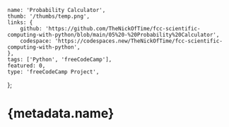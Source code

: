 	name: 'Probability Calculator',
	thumb: '/thumbs/temp.png',
	links: {
		github: 'https://github.com/TheNickOfTime/fcc-scientific-computing-with-python/blob/main/05%20-%20Probability%20Calculator',
		codespace: 'https://codespaces.new/TheNickOfTime/fcc-scientific-computing-with-python',
	},
	tags: ['Python', 'freeCodeCamp'],
	featured: 0,
	type: 'freeCodeCamp Project',
};

# {metadata.name}
